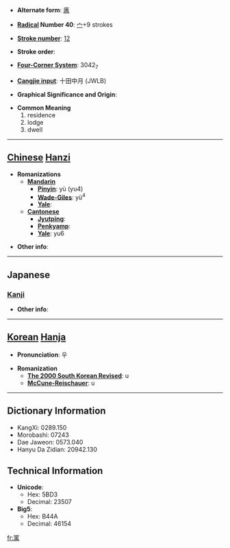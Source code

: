 * '''Alternate form''': [[庽]]

* '''[[Wiktionary:Chinese radical index| Radical]] Number 40''': [[Wiktionary:Chinese radical index 宀|宀]]+9 strokes

* '''[[Wiktionary:Chinese total strokes index|Stroke number]]''': [[Wiktionary:Chinese total strokes index 12|12]]

* '''Stroke order''': 

* '''[[Wiktionary:Chinese four corner index|Four-Corner System]]''': 3042<sub>7</sub>

* '''[[Wiktionary:Chinese Cangjie index|Cangjie input]]''': 十田中月 (JWLB)

* '''Graphical Significance and Origin''': 

* '''Common Meaning'''
*#residence
*# lodge
*# dwell


----

== [[Chinese]] [[Hanzi]] ==

* '''Romanizations'''
** '''[[Mandarin]]'''
*** '''[[Pinyin]]''': yù (yu4)
*** '''[[Wade-Giles]]''': yü<sup>4</sup>
*** '''[[Yale]]''': 
** '''[[Cantonese]]'''
*** '''[[Jyutping]]''':
*** '''[[Penkyamp]]''': 
*** '''[[Yale]]''': yu6

* '''Other info''': 

----

==Japanese==
===[[Kanji]]===
{{kanji|on readings=[[ぐう]] (gū), [[ぎょ]] (gyo)|kun readings=[[よる]] (yoru), [[よせる]] (yoseru), [[かこつける]] (kakotsukeru)}}

* '''Other info''':  

----

== [[Korean]] [[Hanja]] ==

* '''Pronunciation''': 우

* '''Romanization'''
** '''[[The 2000 South Korean Revised Romanization|The 2000 South Korean Revised]]''': u
** '''[[McCune-Reischauer]]''': u

----

== Dictionary Information ==

* KangXi: 0289.150
* Morobashi: 07243
* Dae Jaweon: 0573.040
* Hanyu Da Zidian: 20942.130

== Technical Information ==

* '''Unicode''':
** Hex: 5BD3
** Decimal: 23507
* '''Big5''':
** Hex: B44A
** Decimal: 46154

[[fr:寓]]